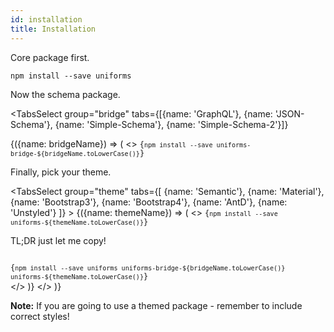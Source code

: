 ```yaml
---
id: installation
title: Installation
---
```



Core package first.

```shell
npm install --save uniforms
```

Now the schema package.

<TabsSelect
  group="bridge"
  tabs={[{name: 'GraphQL'}, {name: 'JSON-Schema'}, {name: 'Simple-Schema'}, {name: 'Simple-Schema-2'}]}
>
  {({name: bridgeName}) => (
    <>
      <Code language="shell">{`npm install --save uniforms-bridge-${bridgeName.toLowerCase()}`}</Code>
      <br />
      <p>Finally, pick your theme.</p>
      <TabsSelect
        group="theme"
        tabs={[
          {name: 'Semantic'},
          {name: 'Material'},
          {name: 'Bootstrap3'},
          {name: 'Bootstrap4'},
          {name: 'AntD'},
          {name: 'Unstyled'}
        ]}
      >
        {({name: themeName}) => (
          <>
            <Code language="shell">{`npm install --save uniforms-${themeName.toLowerCase()}`}</Code>
            <br />
            <p>TL;DR just let me copy!</p>
            <Code language="shell">
              {`npm install --save uniforms uniforms-bridge-${bridgeName.toLowerCase()} uniforms-${themeName.toLowerCase()}`}
            </Code>
          </>
        )}
      </TabsSelect>
    </>
  )}
</TabsSelect>

**Note:** If you are going to use a themed package - remember to include correct styles!
